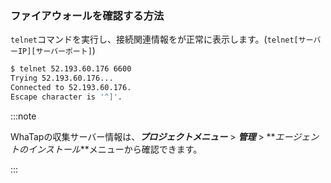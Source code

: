 ### ファイアウォールを確認する方法

`telnet`コマンドを実行し、接続関連情報をが正常に表示します。(`telnet[サーバーIP][サーバーポート]`)

```bash title='Example'
$ telnet 52.193.60.176 6600
Trying 52.193.60.176...
Connected to 52.193.60.176.
Escape character is '^]'.
```

:::note

WhaTapの収集サーバー情報は、**_プロジェクトメニュー_** > **_管理_** > **_エージェントのインストール_**メニューから確認できます。

:::
